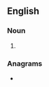 ==English==

===Noun===
{{head|en|noun plural form}}

# {{plural of|mescal|lang=en}}

===Anagrams===
* {{anagrams|en|a=acelmss|mascles|scamels}}